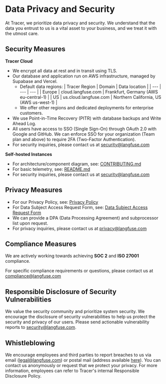 # Data Privacy and Security

At Tracer, we prioritize data privacy and security. We understand that the data you entrust to us is a vital asset to your business, and we treat it with the utmost care.

## Security Measures

**Tracer Cloud**

- We encrypt all data at rest and in transit using TLS.
- Our database and application run on AWS infrastructure, managed by Supabase and Vercel.
  - Default data regions:
    | Tracer Region | Domain | Data location |
    | --- | --- | --- |
    | Europe | cloud.langfuse.com | Frankfurt, Germany (AWS eu-central-1) |
    | US | us.cloud.langfuse.com | Northern California, US (AWS us-west-1) |
  - We offer other regions and dedicated deployments for enterprise customers.
- We use Point-in-Time Recovery (PITR) with database backups and Write Ahead Log.
- All users have access to SSO (Single Sign-On) through OAuth 2.0 with Google and GitHub. We can enforce SSO for your organization (Team plan and above) to require 2FA (Two-Factor Authentication).
- For security inquiries, please contact us at security@langfuse.com

**Self-hosted Instances**

- For architecture/component diagram, see: [CONTRIBUTING.md](https://github.com/langfuse/langfuse/blob/main/CONTRIBUTING.md)
- For basic telemetry, see: [README.md](https://github.com/langfuse/langfuse/blob/main/README.md#telemetry)
- For security inquiries, please contact us at security@langfuse.com

## Privacy Measures

- For our Privacy Policy, see: [Privacy Policy](https://langfuse.com/privacy)
- For Data Subject Access Request Form, see: [Data Subject Access Request Form](https://app.termly.io/notify/47905712-56e1-4ad0-9bb7-8958f3263f90)
- We can provide a DPA (Data Processing Agreement) and subprocessor list upon request.
- For privacy inquiries, please contact us at privacy@langfuse.com

## Compliance Measures

We are actively working towards achieving **SOC 2** and **ISO 27001** compliance.

For specific compliance requirements or questions, please contact us at compliance@langfuse.com

## Responsible Disclosure of Security Vulnerabilities

We value the security community and prioritize system security. We encourage the disclosure of security vulnerabilities to help us protect the security and privacy of our users. Please send actionable vulnerability reports to security@langfuse.com.

## Whistleblowing

We encourage employees and third parties to report breaches to us via email (legal@langfuse.com) or postal mail (address available [here](/imprint)). You can contact us anonymously or request that we protect your privacy. For more information, employees can refer to Tracer's internal Responsible Disclosure Policy.

